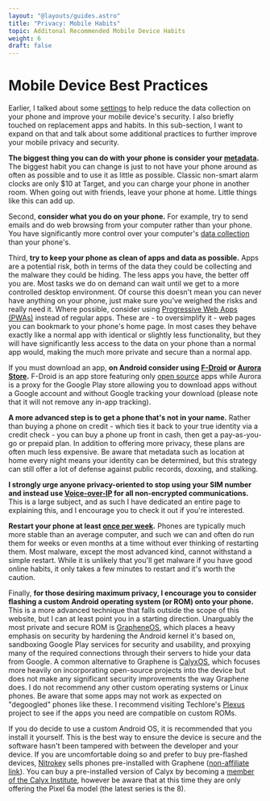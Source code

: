 ```yaml
---
layout: "@layouts/guides.astro"
title: "Privacy: Mobile Habits"
topic: Additonal Recommended Mobile Device Habits
weight: 6
draft: false
---
```


# Mobile Device Best Practices

Earlier, I talked about some [settings](/guides/most-important/mobile) to help reduce the data collection on your phone and improve your mobile device's security. I also briefly touched on replacement apps and habits. In this sub-section, I want to expand on that and talk about some additional practices to further improve your mobile privacy and security.

**The biggest thing you can do with your phone is consider your [metadata](/guides/prologue/metadata).** The biggest habit you can change is just to not have your phone around as often as possible and to use it as little as possible. Classic non-smart alarm clocks are only $10 at Target, and you can charge your phone in another room. When going out with friends, leave your phone at home. Little things like this can add up.

Second, **consider what you do on your phone.** For example, try to send emails and do web browsing from your computer rather than your phone. You have significantly more control over your computer's [data collection](/guides/moderately-important/desktop-settings) than your phone's.

Third, **try to keep your phone as clean of apps and data as possible.** Apps are a potential risk, both in terms of the data they could be collecting and the malware they could be hiding. The less apps you have, the better off you are. Most tasks we do on demand can wait until we get to a more controlled desktop environment. Of course this doesn't mean you can never have anything on your phone, just make sure you've weighed the risks and really need it. Where possible, consider using [Progressive Web Apps (PWAs)](https://apertatube.net/w/9n5G9HZyxEhbuvAc48Rwdt) instead of regular apps. These are - to oversimplify it - web pages you can bookmark to your phone's home page. In most cases they behave exactly like a normal app with identical or slightly less functionality, but they will have significantly less access to the data on your phone than a normal app would, making the much more private and secure than a normal app.

If you must download an app, **on Android consider using [F-Droid](https://f-droid.org/) or [Aurora Store](https://auroraoss.com/).** F-Droid is an app store featuring only [open source](/guides/prologue/open-source) apps while Aurora is a proxy for the Google Play store allowing you to download apps without a Google account and without Google tracking your download (please note that it will not remove any in-app tracking).

**A more advanced step is to get a phone that's not in your name.** Rather than buying a phone on credit - which ties it back to your true identity via a credit check - you can buy a phone up front in cash, then get a pay-as-you-go or prepaid plan. In addition to offering more privacy, these plans are often much less expensive. Be aware that metadata such as location at home every night means your identity can be determined, but this strategy can still offer a lot of defense against public records, doxxing, and stalking.

**I strongly urge anyone privacy-oriented to stop using your SIM number and instead use [Voice-over-IP](/guides/less-important/voip) for all non-encrypted communications.** This is a large subject, and as such I have dedicated an entire page to explaining this, and I encourage you to check it out if you're interested.

**Restart your phone at least [once per week](https://apnews.com/article/technology-government-and-politics-hacking-752db867fafbaba1f9cc34f7588944c5).** Phones are typically much more stable than an average computer, and such we can and often do run them for weeks or even months at a time without ever thinking of restarting them. Most malware, except the most advanced kind, cannot withstand a simple restart. While it is unlikely that you'll get malware if you have good online habits, it only takes a few minutes to restart and it's worth the caution.

Finally, **for those desiring maximum privacy, I encourage you to consider flashing a custom Android operating system (or ROM) onto your phone.** This is a more advanced technique that falls outside the scope of this website, but I can at least point you in a starting direction. Unarguably the most private and secure ROM is [GrapheneOS](https://grapheneos.org/), which places a heavy emphasis on security by hardening the Android kernel it's based on, sandboxing Google Play services for security and usability, and proxying many of the required connections through their servers to hide your data from Google. A common alternative to Graphene is [CalyxOS](https://calyxinstitute.org/projects/calyx-os), which focuses more heavily on incorporating open-source projects into the device but does not make any significant security improvements the way Graphene does. I do not recommend any other custom operating systems or Linux phones. Be aware that some apps may not work as expected on "degoogled" phones like these. I recommend visiting Techlore's [Plexus](https://plexus.techlore.tech/) project to see if the apps you need are compatible on custom ROMs.

If you do decide to use a custom Android OS, it is recommended that you install it yourself. This is the best way to ensure the device is secure and the software hasn't been tampered with between the developer and your device. If you are uncomfortable doing so and prefer to buy pre-flashed devices, [Nitrokey](https://shop.nitrokey.com/shop?aff_ref=14) sells phones pre-installed with Graphene ([non-affiliate link](https://shop.nitrokey.com)). You can buy a pre-installed version of Calyx by becoming a [member of the Calyx Institute](https://calyxos.org/get/), however be aware that at this time they are only offering the Pixel 6a model (the latest series is the 8).
